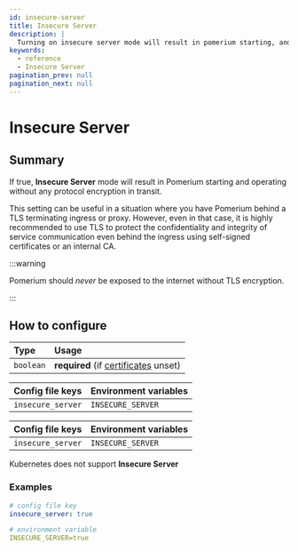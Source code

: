 ```yaml
---
id: insecure-server
title: Insecure Server
description: |
  Turning on insecure server mode will result in pomerium starting, and operating without any protocol encryption in transit.
keywords:
  - reference
  - Insecure Server
pagination_prev: null
pagination_next: null
---
```



# Insecure Server

## Summary

If true, **Insecure Server** mode will result in Pomerium starting and operating without any protocol encryption in transit.

This setting can be useful in a situation where you have Pomerium behind a TLS terminating ingress or proxy. However, even in that case, it is highly recommended to use TLS to protect the confidentiality and integrity of service communication even behind the ingress using self-signed certificates or an internal CA.

:::warning

Pomerium should _never_ be exposed to the internet without TLS encryption.

:::

## How to configure

| **Type** | **Usage** |
| :-- | :-- |
| `boolean` | **required** (if [certificates](/docs/reference/certificates) unset) |

<Tabs>
<TabItem value="Core" label="Core">

| **Config file keys** | **Environment variables** |
| :------------------- | :------------------------ |
| `insecure_server`    | `INSECURE_SERVER`         |

</TabItem>
<TabItem value="Enterprise" label="Enterprise">

| **Config file keys** | **Environment variables** |
| :------------------- | :------------------------ |
| `insecure_server`    | `INSECURE_SERVER`         |

</TabItem>
<TabItem value="Kubernetes" label="Kubernetes">

Kubernetes does not support **Insecure Server**

</TabItem>
</Tabs>

### Examples

```yaml
# config file key
insecure_server: true

# environment variable
INSECURE_SERVER=true
```
